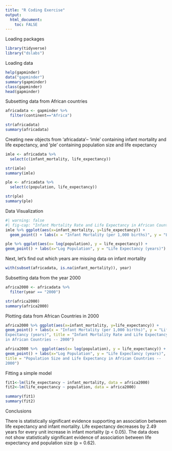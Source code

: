 ```yaml
---
title: "R Coding Exercise"
output:
  html_document:
    toc: FALSE
---
```


Loading packages
```r
library(tidyverse) 
library("dslabs")
```

Loading data
```r
help(gapminder)
data("gapminder")
summary(gapminder)
class(gapminder)
head(gapminder)
```

Subsetting data from African countries
```r
africadata <- gapminder %>% 
  filter(continent=="Africa")

str(africadata)
summary(africadata)
```

Creating new objects from 'africadata'-- 'imle' containing infant
mortality and life expectancy, and 'ple' containing population size and
life expectancy
```r
imle <- africadata %>% 
  select(c(infant_mortality, life_expectancy))

str(imle)
summary(imle)

ple <- africadata %>% 
  select(c(population, life_expectancy))

str(ple)
summary(ple)

```

Data Visualization
```r
#| warning: false
#| fig-cap: "Infant Mortality Rate and Life Expectancy in African Countries -- 1960 - 2015"
imle %>% ggplot(aes(x=infant_mortality, y=life_expectancy)) + 
  geom_point() + labs(x = "Infant Mortality (per 1,000 births)", y = "Life Expectancy (years)")
```

```r
ple %>% ggplot(aes(x= log(population), y = life_expectancy)) + 
geom_point() + labs(x="Log Population", y = "Life Expectancy (years)")
```

Next, let's find out which years are missing data on infant mortality
```r
with(subset(africadata, is.na(infant_mortality)), year)
```

Subsetting data from the year 2000
```r
africa2000 <- africadata %>% 
  filter(year == "2000")

str(africa2000)
summary(africa2000)
```

Plotting data from African Countries in 2000
```r
africa2000 %>% ggplot(aes(x=infant_mortality, y=life_expectancy)) +
geom_point() + labs(x = "Infant Mortality (per 1,000 births)", y = "Life
Expectancy (years)", title = "Infant Mortality Rate and Life Expectancy
in African Countries -- 2000")

africa2000 %>%  ggplot(aes(x= log(population), y = life_expectancy)) +
geom_point() + labs(x="Log Population", y = "Life Expectancy (years)",
title = "Population Size and Life Expectancy in African Countries --
2000")
```

Fitting a simple model
```r
fit1<-lm(life_expectancy ~ infant_mortality, data = africa2000)
fit2<-lm(life_expectancy ~ population, data = africa2000)
```

```r
summary(fit1) 
summary(fit2)
```

Conclusions

There is statistically significant evidence supporting an association between life expectancy and infant mortality. Life expectancy decreases by 2.49 years for every unit increase in infant mortality (p < 0.05). The data does not show statistically significant evidence of association between life expectancy and population size (p = 0.62).
